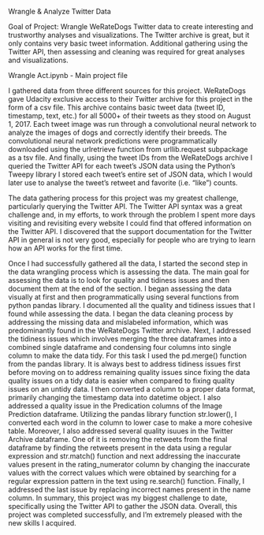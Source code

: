 Wrangle & Analyze Twitter Data

Goal of Project: Wrangle WeRateDogs Twitter data to create interesting and trustworthy analyses and visualizations. The Twitter archive is great, but it only contains very basic tweet information. Additional gathering using the Twitter API, then assessing and cleaning was required for great analyses and visualizations.

Wrangle Act.ipynb - Main project file

I gathered data from three different sources for this project. WeRateDogs gave Udacity exclusive access to their Twitter archive for this project in the form of a csv file. This archive contains basic tweet data (tweet ID, timestamp, text, etc.) for all 5000+ of their tweets as they stood on August 1, 2017. Each tweet image was run through a convolutional neural network to analyze the images of dogs and correctly identify their breeds. The convolutional neural network predictions were programmatically downloaded using the urlretrieve function from urllib.request subpackage as a tsv file. And finally, using the tweet IDs from the WeRateDogs archive I queried the Twitter API for each tweet's JSON data using the Python’s Tweepy library I stored each tweet’s entire set of JSON data, which I would later use to analyse the tweet’s retweet and favorite (i.e. “like”) counts. 

The data gathering process for this project was my greatest challenge, particularly querying the Twitter API. The Twitter API syntax was a great challenge and, in my efforts, to work through the problem I spent more days visiting and revisiting every website I could find that offered information on the Twitter API. I discovered that the support documentation for the Twitter API in general is not very good, especially for people who are trying to learn how an API works for the first time. 

Once I had successfully gathered all the data, I started the second step in the data wrangling process which is assessing the data. The main goal for assessing the data is to look for quality and tidiness issues and then document them at the end of the section. I began assessing the data visually at first and then programmatically using several functions from python pandas library. I documented all the quality and tidiness issues that I found while assessing the data. I began the data cleaning process by addressing the missing data and mislabeled information, which was predominantly found in the WeRateDogs Twitter archive. Next, I addressed the tidiness issues which involves merging the three dataframes into a combined single dataframe and condensing four columns into single column to make the data tidy. For this task I used the pd.merge() function from the pandas library. It is always best to address tidiness issues first before moving on to address remaining quality issues since fixing the data quality issues on a tidy data is easier when compared to fixing quality issues on an untidy data.  I then converted a column to a proper data format, primarily changing the timestamp data into datetime object. I also addressed a quality issue in the Predication columns of the Image Prediction dataframe. Utilizing the pandas library function str.lower(), I converted each word in the column to lower case to make a more cohesive table. Moreover, I also addressed several quality isuues in the Twitter Archive dataframe. One of it is removing the retweets from the final dataframe by finding the retweets present in the data using a regular expression and str.match() function and next addressing the inaccurate values present in the rating_numerator column by changing the inaccurate values with the correct values which were obtained by searching for a regular expression pattern in the text using re.search() function. Finally, I addressed the last issue by replacing incorrect names present in the name column. In summary, this project was my biggest challenge to date, specifically using the Twitter API to gather the JSON data. Overall, this project was completed successfully, and I’m extremely pleased with the new skills I acquired.
